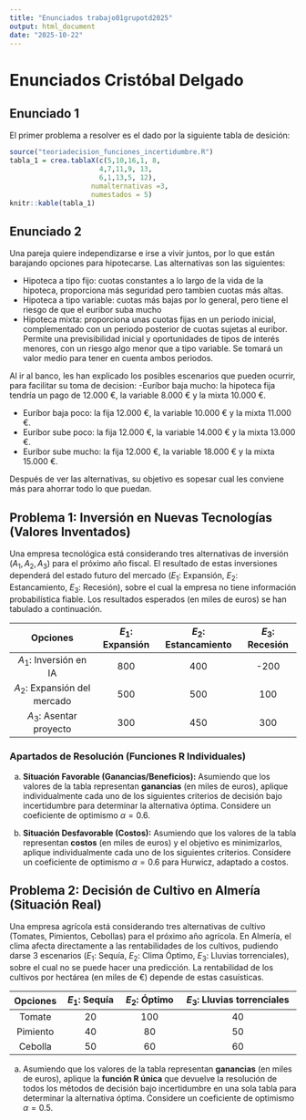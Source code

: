 ```yaml
---
title: "Enunciados trabajo01grupotd2025"
output: html_document
date: "2025-10-22"
---
```


# Enunciados Cristóbal Delgado

## Enunciado 1

El primer problema a resolver es el dado por la siguiente tabla de desición:

```r
source("teoriadecision_funciones_incertidumbre.R")
tabla_1 = crea.tablaX(c(5,10,16,1, 8,
                      4,7,11,9, 13,
                      6,1,13,5, 12),
                    numalternativas =3,
                    numestados = 5)
knitr::kable(tabla_1)

```

## Enunciado 2

Una pareja quiere independizarse e irse a vivir juntos, por lo que están barajando opciones para hipotecarse. Las alternativas son las siguientes:

- Hipoteca a tipo fijo: cuotas constantes a lo largo de la vida de la hipoteca, proporciona más seguridad pero tambien cuotas más altas.
- Hipoteca a tipo variable: cuotas más bajas por lo general, pero tiene el riesgo de que el euribor suba mucho
- Hipoteca mixta: proporciona unas cuotas fijas en un periodo inicial, complementado con un periodo posterior de cuotas sujetas al euribor. Permite una previsibilidad inicial y oportunidades de tipos de interés menores, con un riesgo algo menor que a tipo variable. Se tomará un valor medio para tener en cuenta ambos periodos.

Al ir al banco, les han explicado los posibles escenarios que pueden ocurrir, para facilitar su toma de decision:
-Euríbor baja mucho: la hipoteca fija tendría un pago de 12.000 €, la variable 8.000 € y la mixta 10.000 €.

- Euríbor baja poco: la fija 12.000 €, la variable 10.000 € y la mixta 11.000 €.
- Euríbor sube poco: la fija 12.000 €, la variable 14.000 € y la mixta 13.000 €.
- Euríbor sube mucho: la fija 12.000 €, la variable 18.000 € y la mixta 15.000 €.

Después de ver las alternativas, su objetivo es sopesar cual les conviene más para ahorrar todo lo que puedan.

\newpage

## Problema 1: Inversión en Nuevas Tecnologías (Valores Inventados)

Una empresa tecnológica está considerando tres alternativas de inversión ($A_1, A_2, A_3$) para el próximo año fiscal. El resultado de estas inversiones dependerá del estado futuro del mercado ($E_1$: Expansión, $E_2$: Estancamiento, $E_3$: Recesión), sobre el cual la empresa no tiene información probabilística fiable. Los resultados esperados (en miles de euros) se han tabulado a continuación.

| Opciones | $E_1$: Expansión | $E_2$: Estancamiento | $E_3$: Recesión |
|:--:|:--:|:--:|:--:|
| $A_1$: Inversión en IA | 800 | 400 | -200 |
| $A_2$: Expansión del mercado | 500 | 500 | 100 |
| $A_3$: Asentar proyecto | 300 | 450 | 300 |

### Apartados de Resolución (Funciones R Individuales)

a)  **Situación Favorable (Ganancias/Beneficios):** Asumiendo que los valores de la tabla representan **ganancias** (en miles de euros), aplique individualmente cada uno de los siguientes criterios de decisión bajo incertidumbre para determinar la alternativa óptima. Considere un coeficiente de optimismo $\alpha = 0.6$.

b)  **Situación Desfavorable (Costos):** Asumiendo que los valores de la tabla representan **costos** (en miles de euros) y el objetivo es minimizarlos, aplique individualmente cada uno de los siguientes criterios. Considere un coeficiente de optimismo $\alpha = 0.6$ para Hurwicz, adaptado a costos.

\newpage

## Problema 2: Decisión de Cultivo en Almería (Situación Real)

Una empresa agrícola está considerando tres alternativas de cultivo (Tomates, Pimientos, Cebollas) para el próximo año agrícola. En Almería, el clima afecta directamente a las rentabilidades de los cultivos, pudiendo darse 3 escenarios ($E_1$: Sequía, $E_2$: Clima Óptimo, $E_3$: Lluvias torrenciales), sobre el cual no se puede hacer una predicción. La rentabilidad de los cultivos por hectárea (en miles de €) depende de estas casuísticas.

| Opciones | $E_1$: Sequía | $E_2$: Óptimo | $E_3$: Lluvias torrenciales |
|:--------:|:-------------:|:-------------:|:---------------------------:|
|  Tomate  |      20       |      100      |             40              |
| Pimiento |      40       |      80       |             50              |
| Cebolla  |      50       |      60       |             60              |

a)  Asumiendo que los valores de la tabla representan **ganancias** (en miles de euros), aplique la **función R única** que devuelve la resolución de todos los métodos de decisión bajo incertidumbre en una sola tabla para determinar la alternativa óptima. Considere un coeficiente de optimismo $\alpha = 0.5$.

\newpage